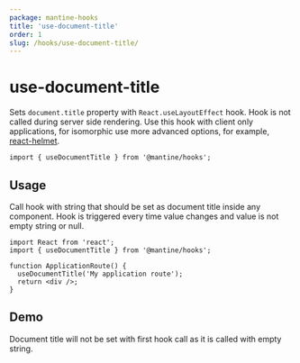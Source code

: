 ```yaml
---
package: mantine-hooks
title: 'use-document-title'
order: 1
slug: /hooks/use-document-title/
---
```



# use-document-title

<PageHeader
  source="mantine-hooks/src/hooks/use-document-title/use-document-title.ts"
  docs="hooks/use-document-title.mdx"
  package="@mantine/hooks"
/>

Sets `document.title` property with `React.useLayoutEffect` hook. Hook is not called during server side rendering.
Use this hook with client only applications, for isomorphic use more advanced options, for example, [react-helmet](https://github.com/nfl/react-helmet).

```tsx
import { useDocumentTitle } from '@mantine/hooks';
```

## Usage

Call hook with string that should be set as document title inside any component.
Hook is triggered every time value changes and value is not empty string or null.

```tsx
import React from 'react';
import { useDocumentTitle } from '@mantine/hooks';

function ApplicationRoute() {
  useDocumentTitle('My application route');
  return <div />;
}
```

## Demo

Document title will not be set with first hook call as it is called with empty string.

<UseDocumentTitleDemo />
